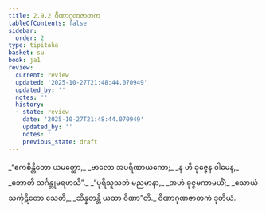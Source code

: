 ```yaml
---
title: 2.9.2 ဝီဏာဂုဏဇာတက
tableOfContents: false
sidebar:
  order: 2
type: tipitaka
basket: su
book: ja1
review:
  current: review
  updated: '2025-10-27T21:48:44.070949'
  updated_by: ''
  notes: ''
  history:
  - state: review
    date: '2025-10-27T21:48:44.070949'
    updated_by: ''
    notes: ''
    previous_state: draft
---
```



<ReviewStatus review={frontmatter.review} showDetails={true} />

<HypothesisAnnotation frontmatter={frontmatter} />

<DynamicBreadcrumb />

<Division number="163" book="ja1" e="ch" v="22" p="64">

<Paragraph number="605" type="verses" book="ja1">
_“ဧကစိန္တိတော ယမတ္ထော,_  
_ဗာလော အပရိဏာယကော;_  
_န ဟိ ခုဇ္ဇေန ဝါမေန,_  
_ဘောတိ သင်္ဂန္တုမရဟသိ”._  

</Paragraph>

</Division>
<Division number="164" book="ja1" e="ch" v="22" p="64">

<Paragraph number="606" type="verses" book="ja1">
_“ပုရိသူသဘံ မညမာနာ,_  
_အဟံ ခုဇ္ဇမကာမယိံ;_  
_သောယံ သင်္ကုဋိတော သေတိ,_  
_ဆိန္နတန္တိ ယထာ ဝိဏာ”တိ._  


</Paragraph>
</Division>

<Paragraph number="607" type="center" book="ja1">
ဝီဏာဂုဏဇာတကံ ဒုတိယံ.
</Paragraph>